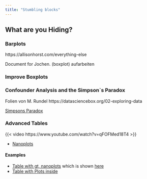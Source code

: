 ```yaml
---
title: "Stumbling blocks"
---
```



## What are you Hiding?

### Barplots
https://allisonhorst.com/everything-else

Document for Jochen. (boxplot) aufarbeiten

### Improve Boxplots


### Confounder Analysis and the Simpson`s Paradox

Folien von M. Rundel  https://datasciencebox.org/02-exploring-data

[Simpsons Paradox](https://towardsdatascience.com/simpsons-paradox-and-interpreting-data-6a0443516765)


### Advanced Tables 

{{< video https://www.youtube.com/watch?v=qFOFMed18T4 >}}

- [Nanoplots](https://posit.co/blog/new-features-in-gt-0-10-0/)


####  Examples

- [Table with gt, nanoplots](https://github.com/szymanskir/table-contest-2022/tree/main) which is shown [here](https://szymanskir.quarto.pub/tidyverse_in_numbers/)
- [Table with Plots inside](https://rpubs.com/JackDavison/gt-openair)